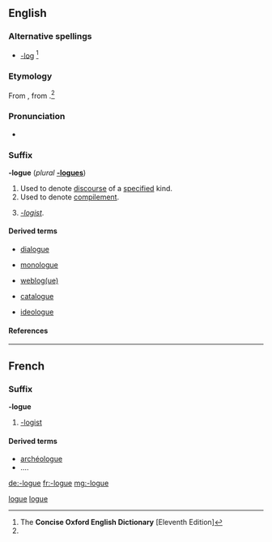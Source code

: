 ==English==

===Alternative spellings===
* [[-log]] {{i|US}}<ref name="COED-alt&etym">The '''Concise Oxford English Dictionary''' [Eleventh Edition]</ref>

===Etymology===
From {{etyl|fr}} {{term|-logue|lang=fr}}, from {{etyl|grc}} {{term|-λόγος|tr=-logos||one who speaks (in a certain manner)|lang=grc}}.<ref name="COED-alt&etym"/>

===Pronunciation===
* {{a|UK}} {{IPA|/lɒɡ/}}

===Suffix===
'''-logue''' (''plural'' '''[[-logues]]''')

# Used to denote [[discourse]] of a [[specify|specified]] kind.
# Used to denote [[compilement]].
# {{rare}} ''[[-logist]]''.

====Derived terms====
{{rel-top4|-discourse}}
* [[dialogue]]
{{rel-mid4}}
* [[monologue]]
{{rel-mid4}}
{{rel-mid4}}
* [[weblog|weblog(ue)]]
{{rel-bottom}}
{{rel-top4|-compilation}}
* [[catalogue]]
{{rel-mid4}}
{{rel-mid4}}
{{rel-mid4}}
{{rel-bottom}}
{{rel-top4|-logist}}
{{rel-mid4}}
* [[ideologue]]
{{rel-mid4}}
{{rel-mid4}}
{{rel-bottom}}

====References====
<references/>

[[Category:English suffixes|logue]]

----

==French==

===Suffix===
'''-logue'''

# [[-logist]]

====Derived terms====
* [[archéologue]]
* ....

[[Category:French suffixes|logue]]

[[de:-logue]]
[[fr:-logue]]
[[mg:-logue]]